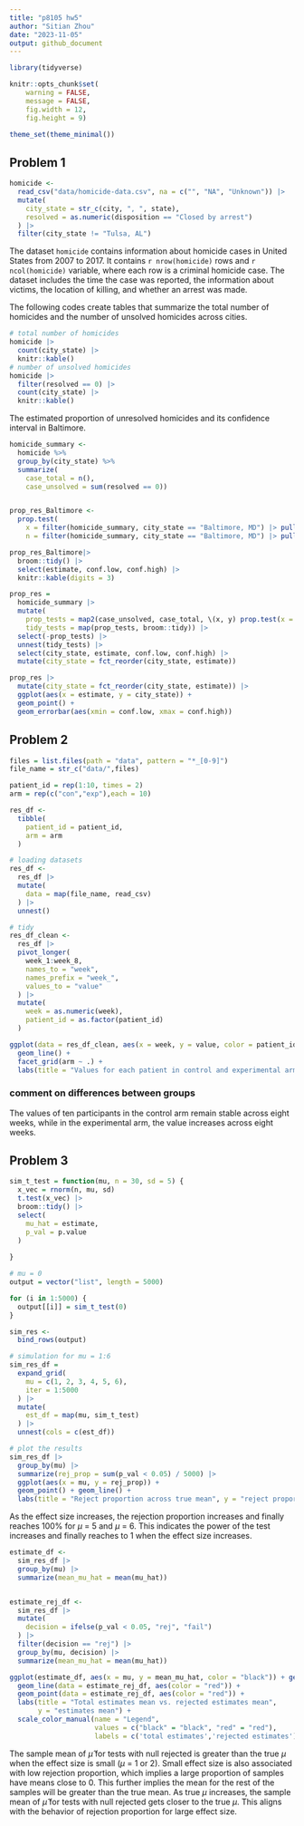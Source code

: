 ```yaml
---
title: "p8105 hw5"
author: "Sitian Zhou"
date: "2023-11-05"
output: github_document
---
```


```r
library(tidyverse)

knitr::opts_chunk$set(
	warning = FALSE,
	message = FALSE,
	fig.width = 12, 
	fig.height = 9)

theme_set(theme_minimal())
```



## Problem 1

```r
homicide <-
  read_csv("data/homicide-data.csv", na = c("", "NA", "Unknown")) |> 
  mutate(
    city_state = str_c(city, ", ", state),
    resolved = as.numeric(disposition == "Closed by arrest")
  ) |> 
  filter(city_state != "Tulsa, AL") 
```
The dataset `homicide` contains information about homicide cases in United States from 2007 to 2017. It contains `r nrow(homicide)` rows and `r ncol(homicide)` variable, where each row is a criminal homicide case. The dataset includes the time the case was reported, the information about victims, the location of killing, and whether an arrest was made. 

The following codes create tables that summarize the total number of homicides and the number of unsolved homicides across cities.
```r
# total number of homicides
homicide |> 
  count(city_state) |> 
  knitr::kable()
# number of unsolved homicides
homicide |> 
  filter(resolved == 0) |> 
  count(city_state) |> 
  knitr::kable()
```

The estimated proportion of unresolved homicides and its confidence interval in Baltimore.

```r
homicide_summary <-
  homicide %>% 
  group_by(city_state) %>% 
  summarize(
    case_total = n(),
    case_unsolved = sum(resolved == 0))


prop_res_Baltimore <-
  prop.test(
    x = filter(homicide_summary, city_state == "Baltimore, MD") |> pull(case_unsolved),
    n = filter(homicide_summary, city_state == "Baltimore, MD") |> pull(case_total))

prop_res_Baltimore|>
  broom::tidy() |> 
  select(estimate, conf.low, conf.high) |> 
  knitr::kable(digits = 3)
```


```r
prop_res = 
  homicide_summary |> 
  mutate(
    prop_tests = map2(case_unsolved, case_total, \(x, y) prop.test(x = x, n = y)),
    tidy_tests = map(prop_tests, broom::tidy)) |> 
  select(-prop_tests) |>  
  unnest(tidy_tests) |>  
  select(city_state, estimate, conf.low, conf.high) |> 
  mutate(city_state = fct_reorder(city_state, estimate))
```



```r
prop_res |> 
  mutate(city_state = fct_reorder(city_state, estimate)) |> 
  ggplot(aes(x = estimate, y = city_state)) + 
  geom_point() + 
  geom_errorbar(aes(xmin = conf.low, xmax = conf.high))

```


## Problem 2


```r
files = list.files(path = "data", pattern = "*_[0-9]")
file_name = str_c("data/",files)

```


```r
patient_id = rep(1:10, times = 2)
arm = rep(c("con","exp"),each = 10)

res_df <-
  tibble(
    patient_id = patient_id,
    arm = arm
  )

# loading datasets
res_df <-
  res_df |> 
  mutate(
    data = map(file_name, read_csv)
  ) |> 
  unnest()

# tidy
res_df_clean <-
  res_df |> 
  pivot_longer(
    week_1:week_8,
    names_to = "week",
    names_prefix = "week_",
    values_to = "value"
  ) |> 
  mutate(
    week = as.numeric(week),
    patient_id = as.factor(patient_id)
  )


```


```r
ggplot(data = res_df_clean, aes(x = week, y = value, color = patient_id)) +
  geom_line() +
  facet_grid(arm ~ .) +
  labs(title = "Values for each patient in control and experimental arms over time")
```

### comment on differences between groups

The values of ten participants in the control arm remain stable across eight weeks, while in the experimental arm, the value increases across eight weeks.



## Problem 3

```r
sim_t_test = function(mu, n = 30, sd = 5) {
  x_vec = rnorm(n, mu, sd)
  t.test(x_vec) |> 
  broom::tidy() |> 
  select(
    mu_hat = estimate,
    p_val = p.value
  )
  
}

# mu = 0
output = vector("list", length = 5000)

for (i in 1:5000) {
  output[[i]] = sim_t_test(0)
}

sim_res <-
  bind_rows(output)

# simulation for mu = 1:6
sim_res_df = 
  expand_grid(
    mu = c(1, 2, 3, 4, 5, 6), 
    iter = 1:5000
  ) |> 
  mutate(
    est_df = map(mu, sim_t_test)
  ) |> 
  unnest(cols = c(est_df))

# plot the results
sim_res_df |> 
  group_by(mu) |> 
  summarize(rej_prop = sum(p_val < 0.05) / 5000) |> 
  ggplot(aes(x = mu, y = rej_prop)) +
  geom_point() + geom_line() +
  labs(title = "Reject proportion across true mean", y = "reject proportion")
```

As the effect size increases, the rejection proportion increases and finally reaches 100% for $\mu$ = 5 and $\mu$ = 6. This indicates the power of the test increases and finally reaches to 1 when the effect size increases.


```r
estimate_df <-
  sim_res_df |> 
  group_by(mu) |> 
  summarize(mean_mu_hat = mean(mu_hat))


estimate_rej_df <-
  sim_res_df |> 
  mutate(
    decision = ifelse(p_val < 0.05, "rej", "fail")
  ) |> 
  filter(decision == "rej") |> 
  group_by(mu, decision) |> 
  summarize(mean_mu_hat = mean(mu_hat))

ggplot(estimate_df, aes(x = mu, y = mean_mu_hat, color = "black")) + geom_line() + geom_point() +
  geom_line(data = estimate_rej_df, aes(color = "red")) + 
  geom_point(data = estimate_rej_df, aes(color = "red")) +
  labs(title = "Total estimates mean vs. rejected estimates mean",
       y = "estimates mean") +
  scale_color_manual(name = "Legend", 
                     values = c("black" = "black", "red" = "red"),
                     labels = c('total estimates','rejected estimates'))

```



The sample mean of $\hat{\mu}$ for tests with null rejected is greater than the true $\mu$ when the effect size is small ($\mu$ = 1 or 2). Small effect size is also associated with low rejection proportion, which implies a large proportion of samples have means close to 0. This further implies the mean for the rest of the samples will be greater than the true mean.  As true $\mu$ increases, the sample mean of $\hat{\mu}$ for tests with null rejected gets closer to the true $\mu$. This aligns with the behavior of rejection proportion for large effect size. 




